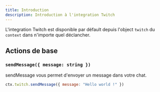 ```yaml
---
title: Introduction
description: Introduction à l'integration Twitch
---
```


L'integration Twitch est disponible par défault depuis l'object `twitch` du `context` dans n'importe quel déclancher.

## Actions de base

### `sendMessage({ message: string })`

sendMessage vous permet d'envoyer un message dans votre chat.

```javascript
ctx.twitch.sendMessage({ message: "Hello world !" })
```
